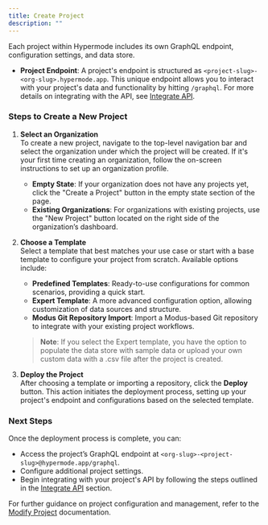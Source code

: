 ```yaml
---
title: Create Project
description: ""
---
```


Each project within Hypermode includes its own GraphQL endpoint, configuration settings, and data store.

- **Project Endpoint**: A project's endpoint is structured as `<project-slug>-<org-slug>.hypermode.app`. This unique endpoint allows you to interact with your project's data and functionality by hitting `/graphql`. For more details on integrating with the API, see [Integrate API](/integrate-api).

### Steps to Create a New Project

1. **Select an Organization**  
   To create a new project, navigate to the top-level navigation bar and select the organization under which the project will be created. If it's your first time creating an organization, follow the on-screen instructions to set up an organization profile.

   - **Empty State**: If your organization does not have any projects yet, click the "Create a Project" button in the empty state section of the page.
   - **Existing Organizations**: For organizations with existing projects, use the "New Project" button located on the right side of the organization’s dashboard.

2. **Choose a Template**  
   Select a template that best matches your use case or start with a base template to configure your project from scratch. Available options include:

   - **Predefined Templates**: Ready-to-use configurations for common scenarios, providing a quick start.
   - **Expert Template**: A more advanced configuration option, allowing customization of data sources and structure.
   - **Modus Git Repository Import**: Import a Modus-based Git repository to integrate with your existing project workflows.

   > **Note**: If you select the Expert template, you have the option to populate the data store with sample data or upload your own custom data with a .csv file after the project is created.

3. **Deploy the Project**  
   After choosing a template or importing a repository, click the **Deploy** button. This action initiates the deployment process, setting up your project's endpoint and configurations based on the selected template.

### Next Steps

Once the deployment process is complete, you can:

- Access the project’s GraphQL endpoint at `<org-slug>-<project-slug>@hypermode.app/graphql`.
- Configure additional project settings.
- Begin integrating with your project's API by following the steps outlined in the [Integrate API](/integrate-api) section.

For further guidance on project configuration and management, refer to the [Modify Project](/modify-project) documentation.
